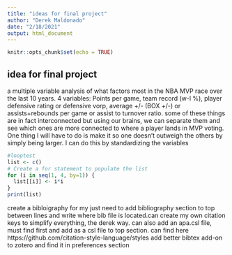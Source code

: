 ```yaml
---
title: "ideas for final project"
author: "Derek Maldonado"
date: "2/18/2021"
output: html_document
---
```


```r
knitr::opts_chunk$set(echo = TRUE)
```

## idea for final project 
a multiple variable analysis of what factors most in the NBA MVP race over the last 10 years.
4 variables: Points per game, team record (w-l %), player defensive rating or defensive vorp, average +/- (BOX +/-) or assists+rebounds per game or assist to turnover ratio.
some of these things are in fact interconnected but using our brains, we can separate them and see which ones are more connected to where a player lands in MVP voting. 
One thing I will have to do is make it so one doesn't outweigh the others by simply being larger. I can do this by standardizing the variables


```r
#looptest
list <- c()
# Create a for statement to populate the list
for (i in seq(1, 4, by=1)) {
  list[[i]] <- i*i
}
print(list)


```


create a bibloigraphy for my just need to add bibliography section to top between lines and write where bib file is located.can create my own citation keys to simplify everything, the derek way.
can also add an apa.csl file, must find first and add as a csl file to top section.
can find here https://github.com/citation-style-language/styles
add better bibtex add-on to zotero and find it in preferences section

